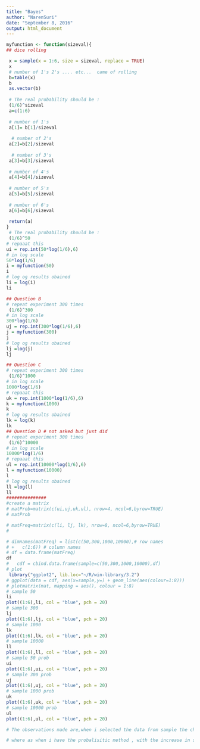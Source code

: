 ```yaml
---
title: "Bayes"
author: "NarenSuri"
date: "September 8, 2016"
output: html_document
---
```




```r

myfunction <- function(sizeval){
## dice rolling

 x = sample(x = 1:6, size = sizeval, replace = TRUE)
 x
 # number of 1's 2's .... etc...  came of rolling
 b=table(x)
 b
 as.vector(b)
 
 # The real probability should be :
 (1/6)^sizeval
 a=c(1:6)
 
 # number of 1's
 a[1]= b[1]/sizeval
 
  # number of 2's
 a[2]=b[2]/sizeval
 
  # number of 3's
 a[3]=b[3]/sizeval
 
 # number of 4's
 a[4]=b[4]/sizeval
 
 # number of 5's
 a[5]=b[5]/sizeval
 
 # number of 6's
 a[6]=b[6]/sizeval
 
 return(a)
}
 # The real probability should be :
 (1/6)^50
# repaaat this
ui = rep.int(50*log(1/6),6)
# in log scale
50*log(1/6)
i = myfunction(50)
i
# log og results obained
li = log(i)
li

## Question B
# repeat experiment 300 times
 (1/6)^300
# in log scale
300*log(1/6)
uj = rep.int(300*log(1/6),6)
j = myfunction(300)
j
# log og results obained
lj =log(j)
lj

## Question C
# repeat experiment 300 times
 (1/6)^1000
# in log scale
1000*log(1/6)
# repaaat this
uk = rep.int(1000*log(1/6),6)
k = myfunction(1000)
k
# log og results obained
lk = log(k)
lk
## Question D # not asked but just did
# repeat experiment 300 times
 (1/6)^10000
# in log scale
10000*log(1/6)
# repaaat this
ul = rep.int(10000*log(1/6),6)
l = myfunction(10000)
l
# log og results obained
ll =log(l)
ll
###############
#create a matrix
# matProb=matrix(c(ui,uj,uk,ul), nrow=4, ncol=6,byrow=TRUE)
# matProb

# matFreq=matrix(c(li, lj, lk), nrow=8, ncol=6,byrow=TRUE)
# 

# dimnames(matFreq) = list(c(50,300,1000,10000),# row names 
# +   c(1:6)) # column names 
# df = data.frame(matFreq)
df
#   cdf = cbind.data.frame(sample=c(50,300,1000,10000),df)
# plot
 library("ggplot2", lib.loc="~/R/win-library/3.2")
# ggplot(data = cdf, aes(x=sample,y=) + geom_line(aes(colour=1:8)))
# plotmatrix(mat, mapping = aes(), colour = 1:8)
# sample 50
li
plot((1:6),li, col = "blue", pch = 20)
# sample 300
lj
plot((1:6),lj, col = "blue", pch = 20)
# sample 1000 
lk
plot((1:6),lk, col = "blue", pch = 20)
# sample 10000 
ll
plot((1:6),ll, col = "blue", pch = 20)
# sample 50 prob
ui
plot((1:6),ui, col = "blue", pch = 20)
# sample 300 prob
uj
plot((1:6),uj, col = "blue", pch = 20)
# sample 1000 prob
uk
plot((1:6),uk, col = "blue", pch = 20)
# sample 10000 prob
ul
plot((1:6),ul, col = "blue", pch = 20)

# The observations made are,when i selected the data from sample the chance of getting the values is equally likely among the sample of 50, when increased the sample size the chance maintained in and around the same for the sampling method - frequncy method

# where as when i have the probalisitic method , with the increase in size the probability started going down a lot. so the probability of getting 1 in 10000 dices is not as same in sampling frequency method approach.


```
